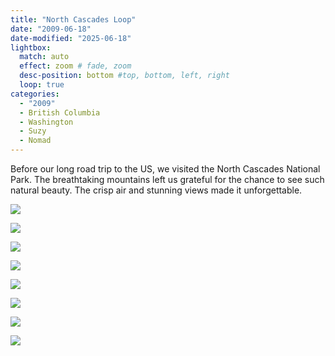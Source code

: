 ```yaml
---
title: "North Cascades Loop"
date: "2009-06-18"
date-modified: "2025-06-18"
lightbox:
  match: auto
  effect: zoom # fade, zoom
  desc-position: bottom #top, bottom, left, right
  loop: true
categories:
  - "2009"
  - British Columbia
  - Washington
  - Suzy
  - Nomad
---
```


Before our long road trip to the US, we visited the North Cascades National Park. The breathtaking mountains left us grateful for the chance to see such natural beauty. The crisp air and stunning views made it unforgettable.

![](images/northcascades15.jpeg){group="my-gallery"}

![](images/northcascades10.jpeg){group="my-gallery"}

![](images/northcascades11.jpeg){group="my-gallery"}

![](images/northcascades12.jpeg){group="my-gallery"}

![](images/northcascades13.jpeg){group="my-gallery"}

![](images/northcascades14.jpeg){group="my-gallery"}

![](images/northcascades16.jpeg){group="my-gallery"}

![](images/northcascades17.jpeg){group="my-gallery"}
